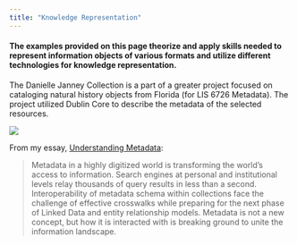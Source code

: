 ```yaml
---
title: "Knowledge Representation"
---
```


#### **The examples provided on this page theorize and apply skills needed to represent information objects of various formats and utilize different technologies for knowledge representation.**

The Danielle Janney Collection is a part of a greater project focused on cataloging natural history objects from Florida (for LIS 6726 Metadata). The project utilized Dublin Core to describe the metadata of the selected resources.

[![](img/danielle-janney-collection.png)](https://usfseahorse.omeka.net/collections/show/1)

From my essay, [Understanding Metadata](img/understanding_metadata.pdf){target="_blank"}:

> Metadata in a highly digitized world is transforming the world's access to information. Search engines at personal and institutional levels relay thousands of query results in less than a second. Interoperability of metadata schema within collections face the challenge of effective crosswalks while preparing for the next phase of Linked Data and entity relationship models. Metadata is not a new concept, but how it is interacted with is breaking ground to unite the information landscape.
